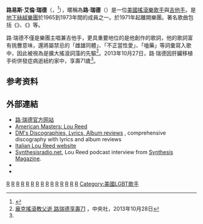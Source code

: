 {{Infobox musical artist
| Name                = 路·瑞德<br />{{lang|en|Lou Reed}}
| Img                 = Lou Reed at the Hop Farm Music Festival.jpg
| caption             = 2011年
| Background          = solo_singer
| birth_date          = {{Birth date|1942|3|2}}
| birth_place         = {{USA}}[[紐約州|紐約州]][[紐約市|紐約市]]
| death_date          = {{Death date and age|2013|10|27|1942|3|2}}
| death_place         = {{USA}}紐約州[[東漢普頓|東漢普頓]]
| Origin              = [[美國|美國]][[紐約市|紐約市]][[布魯克林|布魯克林]]
| Instrument          = [[吉他|吉他]]、[[電子琴|電子琴]]、[[鋼琴|鋼琴]]、[[口琴|口琴]]
| Genre               = [[搖滾樂|搖滾樂]]、[[前龐克|前龐克]]、[[華麗搖滾|華麗搖滾]]、[[藝術搖滾|藝術搖滾]]、[[實驗音樂|實驗音樂]]
| Occupation          = [[歌手|歌手]]、[[吉他手|吉他手]]、歌曲作者
| Years_active        = 1965年－2013年
| Label               = [[MGM_Records|MGM]]、[[RCA|RCA]]
| Associated_acts     = [[地下絲絨|地下絲絨]]、[[约翰·凯尔|约翰·凯尔]]、[[Nico|Nico]]
| URL                 = [http://www.loureed.org/ www.loureed.org]
}}

'''路易斯·艾倫·瑞德'''（{{lang-en|'''Lewis Allan Reed'''}}，{{bd|1942年|3月2日|2013年|10月27日|catIdx=Reed, Lou}}<ref>{{Cite web |url=http://www.rollingstone.com/music/news/lou-reed-velvet-underground-leader-and-rock-pioneer-dead-at-71-20131027 |title=Lou Reed, Velvet Underground Leader and Rock Pioneer, Dead at 71 |accessdate=2013-10-27 |archive-date=2017-11-20 |archive-url=https://web.archive.org/web/20171120195511/http://www.rollingstone.com/music/news/lou-reed-velvet-underground-leader-and-rock-pioneer-dead-at-71-20131027 |dead-url=no }}</ref>），暱稱為'''路·瑞德'''（{{lang|en|'''Lou Reed'''}}）是一位[[美國|美國]][[搖滾樂|搖滾樂]][[歌手|歌手]]與[[吉他手|吉他手]]。是[[地下絲絨樂團|地下絲絨樂團]]於1965到1973年間的成員之一。於1971年起離開樂團。著名歌曲包括《{{lang|en|[[Walk_on_the_Wild_Side|Walk on the Wild Side]]}}》、《{{lang|en|[[Sunday_Morning|Sunday Morning]]}}》等。

路‧瑞德不僅是樂團主唱兼吉他手，更具重要地位的是他創作的歌詞，他的歌詞富有挑釁意味，還將屬禁忌的「雌雄同體」、「不正當性愛」、「嗑藥」等詞彙寫入歌中，因此被視為是擴大搖滾詞藻的先驅<ref name="#1">[http://www.cna.com.tw/news/FirstNews/201310280033-1.aspx 龐克搖滾教父逝 路瑞德享壽71] {{Wayback|url=http://www.cna.com.tw/news/FirstNews/201310280033-1.aspx |date=20170831214920 }}，中央社，2013年10月28日</ref>。2013年10月27日，路‧瑞德因肝臟移植手術併發症病逝紐約家中，享壽71歲<ref name="#1"/>。

== 参考资料 ==
{{Reflist|2}}

== 外部連結 ==
* [http://www.loureed.org/ 路·瑞德官方网站] {{Wayback|url=http://www.loureed.org/ |date=20210206111508 }}{{en}}
* [http://www.pbs.org/wnet/americanmasters/database/reed_l.html American Masters: Lou Reed] {{Wayback|url=http://www.pbs.org/wnet/americanmasters/database/reed_l.html |date=20090424170804 }}
* [http://www.murashev.com/dmdl/artist.php?artist=74 DM's Discographies, Lyrics, Album reviews] {{Wayback|url=http://www.murashev.com/dmdl/artist.php?artist=74 |date=20200915070053 }}, comprehensive discography with lyrics and album reviews
* [http://www.loureed.it/ Italian Lou Reed website]{{Wayback|url=http://www.loureed.it/ |date=20091124192933 }}
* [https://web.archive.org/web/20071211130124/http://synthesisradio.net/2006/10/27/lou-reed-october-2006/ Synthesisradio.net], Lou Reed podcast interview from [[Synthesis_(Magazine)|Synthesis Magazine]].
* {{imdb name|id=0715563|name=路·瑞德}}
* {{musicbrainz artist|id=9d1ebcfe-4c15-4d18-95d3-d919898638a1|name=路·瑞德}}

{{commonscat|Lou Reed}}
{{wikiquote}}

{{The Velvet Underground}}
{{摇滚名人堂1996届入选者}}
{{摇滚名人堂2015届入选者}}
{{Authority control}}
{{DEFAULTSORT:Reed, Lou}}

[[Category:美國男歌手|R]]
[[Category:美國搖滾歌手|R]]
[[Category:20世纪歌手|R]]
[[Category:美國猶太人|R]]
[[Category:紐約市人|R]]
[[Category:摇滚名人堂入选者|R]]
[[Category:地下丝绒|R]]
[[Category:雙性戀音樂家|R]]
[[Category:LGBT猶太人|R]]
[[Category:美國LGBT音樂家|R]]
[[Category:雪城大學校友|R]]
[[Category:主音吉他手|R]]
[[Category:节奏吉他手|R]]
[[Category:男中音|R]]
[[Category:日本富士搖滾音樂祭參加歌手|R]]
[[Category:美國LGBT歌手|Category:美國LGBT歌手]]